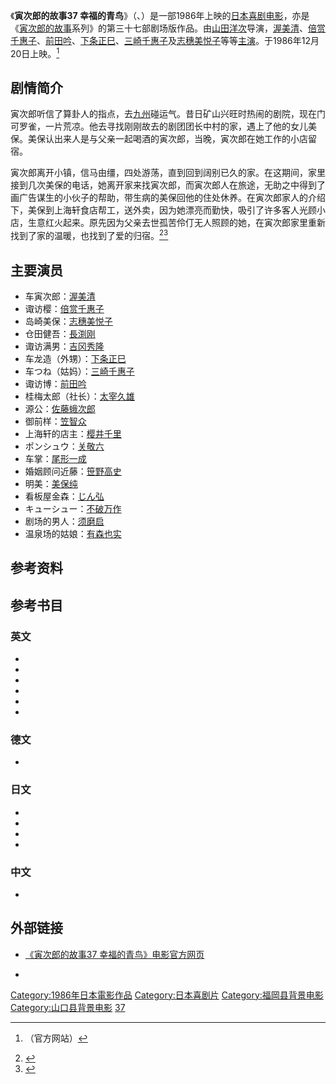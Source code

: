 {{noteTA
|1=zh-hans:寅次郎的故事; zh-hant:男人真命苦;
}}
{{Infobox film
| name = 寅次郎的故事37 幸福的青鸟<br>男はつらいよ 幸福の青い鳥<br>Tora-san's Bluebird Fantasy
| image = 
| caption = 
| director = [[山田洋次|山田洋次]]
| producer = 鸟津清<br>中川滋弘
| writer = 山田洋次<br>朝间义隆
| starring = [[渥美清|渥美清]]<br>[[志穗美悦子|志穗美悦子]]
| music = [[山本直纯|山本直纯]]
| cinematography = 高羽哲夫
| editing = 石井岩
| distributor = [[松竹|松竹]]
| released = {{film date|1986|12|20}}
| runtime = 102分钟
| country = {{JPN}}
| language = 日语
| budget = 
| gross = 10亿3千万日圆
| preceded_by = [[寅次郎的故事36_柴又之恋|寅次郎的故事36 柴又之恋]]
| followed_by = [[寅次郎的故事38_知床旅情|寅次郎的故事38 知床旅情]]
}}

《'''寅次郎的故事37 幸福的青鸟'''》（{{lang-ja|男はつらいよ 幸福の青い鳥}}、{{lang-en|Tora-san's Bluebird Fantasy；又名：Tora-san, Bluebird of Happiness<ref>{{cite web|url=http://www.citwf.com/film257069.htm|title=OTOKO WA TSURAIYO -SHIAWASE NO AOITORI|accessdate=2015-09-15|publisher=[[Complete_Index_to_World_Film|Complete Index to World Film]]|language=en|archive-url=https://web.archive.org/web/20160705184642/http://citwf.com/film257069.htm|archive-date=2016-07-05|dead-url=yes}}</ref>}}）是一部1986年上映的[[日本|日本]][[喜剧电影|喜剧电影]]，亦是《[[寅次郎的故事|寅次郎的故事]]系列》的第三十七部剧场版作品。由[[山田洋次|山田洋次]]导演，[[渥美清|渥美清]]、[[倍赏千惠子|倍赏千惠子]]、[[前田吟|前田吟]]、[[下条正巳|下条正巳]]、[[三崎千惠子|三崎千惠子]]及[[志穗美悦子|志穗美悦子]]等等[[主演|主演]]。于1986年12月20日上映。<ref>{{cite web|url=http://www.tora-san.jp/toranomaki/movie37/madonna.html|title=男はつらいよ 幸福の青い鳥 (Madonna)|accessdate=2015-09-15|publisher=[http://www.tora-san.jp/ www.tora-san.jp]|language=ja|archive-url=https://web.archive.org/web/20150121103643/http://www.tora-san.jp/toranomaki/movie37/madonna.html|archive-date=2015-01-21|dead-url=yes}}（官方网站）</ref>

==剧情简介==
寅次郎听信了算卦人的指点，去[[九州_(日本)|九州]]碰运气。昔日矿山兴旺时热闹的剧院，现在门可罗雀，一片荒凉。他去寻找刚刚故去的剧团团长中村的家，遇上了他的女儿美保。美保认出来人是与父亲一起喝酒的寅次郎，当晚，寅次郎在她工作的小店留宿。 

寅次郎离开小镇，信马由缰，四处游荡，直到回到阔别已久的家。在这期间，家里接到几次美保的电话，她离开家来找寅次郎，而寅次郎人在旅途，无助之中得到了画广告谋生的小伙子的帮助，带生病的美保回他的住处休养。在寅次郎家人的介绍下，美保到上海轩食店帮工，送外卖，因为她漂亮而勤快，吸引了许多客人光顾小店，生意红火起来。原先因为父亲去世孤苦伶仃无人照顾的她，在寅次郎家里重新找到了家的温暖，也找到了爱的归宿。<ref name="Kinejun">{{cite web|url=http://www.kinejun.jp/cinema/id/17769|title=男はつらいよ 幸福の青い鳥|accessdate=2015-09-15|language=ja|publisher=[[电影旬报|电影旬报]]|deadurl=yes|archiveurl=https://web.archive.org/web/20120324083515/http://www.kinejun.jp/cinema/id/17769|archivedate=2012-03-24}}</ref><ref name ="Galbraith">{{cite web|first=Stuart|last=Galbraith IV|authorlink=Stuart Galbraith IV|url=http://www.dvdtalk.com/reviews/26618/tora-san-37-tora-sans-bluebird-fantasy/|title=Tora-san 37: Tora-san's Bluebird Fantasy (Region 3)|date=2007-02-16|accessdate=2015-09-15|language=en|publisher=[[DVD_Talk|DVD Talk]]|archive-date=2015-09-06|archive-url=https://web.archive.org/web/20150906032825/http://www.dvdtalk.com/reviews/26618/tora-san-37-tora-sans-bluebird-fantasy/|dead-url=no}}</ref> 

==主要演员==
*车寅次郎：[[渥美清|渥美清]]
*诹访樱：[[倍赏千惠子|倍赏千惠子]]
*岛崎美保：[[志穗美悦子|志穗美悦子]]
*仓田健吾：[[長渕刚|長渕刚]]
*诹访满男：[[吉冈秀隆|吉冈秀隆]]
*车龙造（外甥）：[[下条正巳|下条正巳]]
*车つね（姑妈）：[[三崎千惠子|三崎千惠子]]
*诹访博：[[前田吟|前田吟]]
*桂梅太郎（社长）：[[太宰久雄|太宰久雄]]
*源公：[[佐藤蛾次郎|佐藤蛾次郎]]
*御前样：[[笠智众|笠智众]]
*上海轩的店主：[[樱井千里|樱井千里]]
*ポンシュウ：[[关敬六|关敬六]]
*车掌：[[尾形一成|尾形一成]]
*婚姻顾问近藤：[[笹野高史|笹野高史]]
*明美：[[美保纯|美保纯]]
*看板屋金森：[[じん弘|じん弘]]
*キューシュー：[[不破万作_(演员)|不破万作]]
*剧场的男人：[[须磨启|须磨启]]
*温泉场的姑娘：[[有森也实|有森也实]]

==参考资料==
{{reflist}}

==参考书目==
===英文===
* {{cite web|first=Stuart|last=Galbraith IV|authorlink=Stuart Galbraith IV|url=http://www.dvdtalk.com/reviews/26618/tora-san-37-tora-sans-bluebird-fantasy/|title=Tora-san 37: Tora-san's Bluebird Fantasy (Region 3)|date=2007-02-16|accessdate=2015-09-15|publisher=[[DVD_Talk|DVD Talk]]|language=en|archive-date=2015-09-06|archive-url=https://web.archive.org/web/20150906032825/http://www.dvdtalk.com/reviews/26618/tora-san-37-tora-sans-bluebird-fantasy/|dead-url=no}}
* {{cite journal |date= 1987-05-13 |title= Tora-san's Bluebird Fantasy|journal= [[The_Hollywood_Reporter|The Hollywood Reporter]]|volume= 297|issue= 1987年5月|pages= 3, 9}}
* {{cite web|url=http://ftvdb.bfi.org.uk/sift/title/305827|title=OTOKO WA TSURAI YO SHIAWASE NO AOI TORI (1986)|accessdate=2015-09-15|publisher=[[英国电影协会|英国电影协会]]|language=en|archive-url=https://web.archive.org/web/20121017232526/http://ftvdb.bfi.org.uk/sift/title/305827|archive-date=2012-10-17|dead-url=yes}}
* {{cite web|url=http://www.citwf.com/film257069.htm|title=OTOKO WA TSURAIYO -SHIAWASE NO AOITORI|accessdate=2015-09-15|publisher=[[Complete_Index_to_World_Film|Complete Index to World Film]]|language=en|archive-url=https://web.archive.org/web/20160705184642/http://citwf.com/film257069.htm|archive-date=2016-07-05|dead-url=yes}}
* {{imdb title|0091700|Otoko wa tsurai yo: Shiawase no aoi tori (1986)}}
* {{cite journal |date= 1987-01-11 |title='Tora-san' bringing in new year with 37th film |journal= [[星条旗报|太平洋星条旗报]]}}

===德文===
* {{cite web|url=http://www.molodezhnaja.ch/torasan37.htm|title=Tora-San's Bluebird Fantasy|accessdate=2015-09-15|publisher=[http://www.molodezhnaja.ch/ www.molodezhnaja.ch]|language=de|archive-date=2016-03-03|archive-url=https://web.archive.org/web/20160303194635/http://www.molodezhnaja.ch/torasan37.htm|dead-url=no}}

===日文===
* {{cite web|url=http://www.allcinema.net/prog/show_c.php?num_c=149993|title=男はつらいよ　幸福の青い鳥  (1986)|accessdate=2015-09-15|publisher=[http://www.allcinema.net/ www.allcinema.net]|language=ja|archive-date=2015-04-23|archive-url=https://web.archive.org/web/20150423140223/http://www.allcinema.net/prog/show_c.php?num_c=149993|dead-url=no}}
* {{cite web|url=http://www.japanese-cinema-db.jp/details/14504|title=男はつらいよ 幸福の青い鳥|accessdate=2015-09-15|publisher=[http://www.japanese-cinema-db.jp/index.php 日本电影院数据库]（[[日本文化厅|日本文化厅]]）|language=ja|deadurl=yes|archiveurl=https://web.archive.org/web/20120311090426/http://www.japanese-cinema-db.jp/details/14504|archivedate=2012-03-11}}
* {{cite web|url=http://www.jmdb.ne.jp/1986/dj003350.htm|title=男はつらいよ 幸福の青い鳥|accessdate=2015-09-15|language=ja|publisher=[[日本电影数据库|日本电影数据库]]|archive-url=https://web.archive.org/web/20160303175601/http://www.jmdb.ne.jp/1986/dj003350.htm|archive-date=2016-03-03|dead-url=yes}}
* {{cite web|url=http://www.kinejun.jp/cinema/id/17769|title=男はつらいよ 幸福の青い鳥|accessdate=2015-09-15|language=ja|publisher=[[电影旬报|电影旬报]]|deadurl=yes|archiveurl=https://web.archive.org/web/20120324083515/http://www.kinejun.jp/cinema/id/17769|archivedate=2012-03-24}}

===中文===
* {{cite web|url=http://movie.douban.com/subject/1981226/|title=寅次郎的故事37 幸福的青鸟|accessdate=2015-09-15|publisher=豆瓣电影|archive-date=2016-03-07|archive-url=https://web.archive.org/web/20160307052523/https://movie.douban.com/subject/1981226/|dead-url=no}}

==外部链接==
* {{ja icon}} [https://web.archive.org/web/20150723030812/http://www.tora-san.jp/toranomaki/movie37/ 《寅次郎的故事37 幸福的青鸟》电影官方网页]
* {{en icon}} {{imdb title|0091700|寅次郎的故事37 幸福的青鸟}}

{{寅次郎的故事}}

{{DEFAULTSORT:Tora-san-37}}
[[Category:1986年日本電影作品|Category:1986年日本電影作品]]
[[Category:日本喜剧片|Category:日本喜剧片]]
[[Category:福岡县背景电影|Category:福岡县背景电影]]
[[Category:山口县背景电影|Category:山口县背景电影]]
[[Category:寅次郎的故事系列|37]]